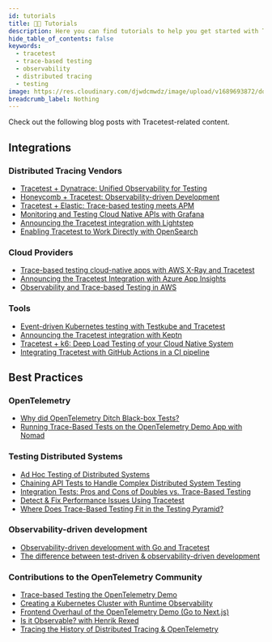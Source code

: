 ```yaml
---
id: tutorials
title: 👨‍💻 Tutorials
description: Here you can find tutorials to help you get started with Tracetest.
hide_table_of_contents: false
keywords:
  - tracetest
  - trace-based testing
  - observability
  - distributed tracing
  - testing
image: https://res.cloudinary.com/djwdcmwdz/image/upload/v1689693872/docs/Blog_Thumbnail_28_ugy2yy.png
breadcrumb_label: Nothing
---
```


Check out the following blog posts with Tracetest-related content.

## Integrations

### Distributed Tracing Vendors

- [Tracetest + Dynatrace: Unified Observability for Testing](https://tracetest.io/blog/tracetest-dynatrace-unified-observability-for-testing)
- [Honeycomb + Tracetest: Observability-driven Development](https://tracetest.io/blog/honeycomb-tracetest-observability-driven-development)
- [Tracetest + Elastic: Trace-based testing meets APM](https://tracetest.io/blog/tracetest-integration-elastic-trace-based-testing-application-performance-monitoring)
- [Monitoring and Testing Cloud Native APIs with Grafana](https://tracetest.io/blog/monitoring-and-testing-cloud-native-apis-with-grafana)
- [Announcing the Tracetest integration with Lightstep](https://tracetest.io/blog/tracetest-integration-with-lightstep)
- [Enabling Tracetest to Work Directly with OpenSearch](https://tracetest.io/blog/tracetest-opensearch-integration)

### Cloud Providers

- [Trace-based testing cloud-native apps with AWS X-Ray and Tracetest](https://tracetest.io/blog/trace-based-testing-cloud-native-apps-with-aws-x-ray-and-tracetest)
- [Announcing the Tracetest Integration with Azure App Insights](https://tracetest.io/blog/announcing-the-tracetest-integration-with-azure-app-insights)
- [Observability and Trace-based Testing in AWS](https://tracetest.io/blog/observability-trace-based-testing-aws-serverless-opensearch-tracetest)

### Tools

- [Event-driven Kubernetes testing with Testkube and Tracetest](https://tracetest.io/blog/event-driven-kubernetes-testing-with-testkube-and-tracetest)
- [Announcing the Tracetest integration with Keptn](https://tracetest.io/blog/announcing-the-tracetest-integration-with-keptn-the-control-plane-for-cloud-native-application-life-cycle-orchestration)
- [Tracetest + k6: Deep Load Testing of your Cloud Native System](https://tracetest.io/blog/announcing-the-tracetest-integration-with-k6-deep-load-testing-of-your-cloud-native-system)
- [Integrating Tracetest with GitHub Actions in a CI pipeline](https://tracetest.io/blog/integrating-tracetest-with-github-actions-in-a-ci-pipeline)

## Best Practices

### OpenTelemetry

- [Why did OpenTelemetry Ditch Black-box Tests?](https://tracetest.io/blog/why-did-opentelemetry-ditch-black-box-tests)
- [Running Trace-Based Tests on the OpenTelemetry Demo App with Nomad](https://tracetest.io/blog/tracetest-in-action-running-trace-based-tests-on-the-opentelemetry-demo-app-with-nomad)

### Testing Distributed Systems

- [Ad Hoc Testing of Distributed Systems](https://tracetest.io/blog/ad-hoc-testing-of-distributed-systems)
- [Chaining API Tests to Handle Complex Distributed System Testing](https://tracetest.io/blog/chaining-api-tests-to-handle-complex-distributed-system-testing)
- [Integration Tests: Pros and Cons of Doubles vs. Trace-Based Testing](https://tracetest.io/blog/integration-tests-pros-and-cons-of-doubles-vs-trace-based-testing)
- [Detect & Fix Performance Issues Using Tracetest](https://tracetest.io/blog/detect-fix-performance-issues-using-tracetest)
- [Where Does Trace-Based Testing Fit in the Testing Pyramid?](https://thenewstack.io/where-does-trace-based-testing-fit-in-the-testing-pyramid/)

### Observability-driven development

- [Observability-driven development with Go and Tracetest](https://tracetest.io/blog/observability-driven-development-with-go-and-tracetest)
- [The difference between test-driven & observability-driven development](https://tracetest.io/blog/the-difference-between-tdd-and-odd)


### Contributions to the OpenTelemetry Community

- [Trace-based Testing the OpenTelemetry Demo](https://opentelemetry.io/blog/2023/testing-otel-demo/)
- [Creating a Kubernetes Cluster with Runtime Observability](https://opentelemetry.io/blog/2023/k8s-runtime-observability/)
- [Frontend Overhaul of the OpenTelemetry Demo (Go to Next.js)](https://tracetest.io/blog/frontend-overhaul-opentelemetry-demo)
- [Is it Observable? with Henrik Rexed](https://tracetest.io/blog/is-it-observable-with-henrik-rexed)
- [Tracing the History of Distributed Tracing & OpenTelemetry](https://tracetest.io/blog/tracing-the-history-of-distributed-tracing-opentelemetry)

